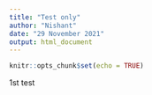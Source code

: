 ```yaml
---
title: "Test only"
author: "Nishant"
date: "29 November 2021"
output: html_document
---
```


```r
knitr::opts_chunk$set(echo = TRUE)
```

1st test